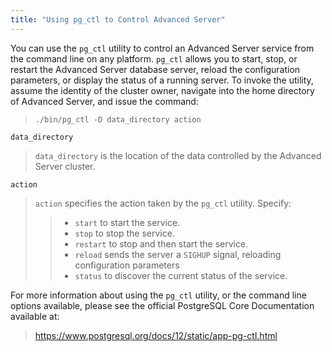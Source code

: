 ```yaml
---
title: "Using pg_ctl to Control Advanced Server"
---
```


<div id="using_pg_ctl_to_control_advanced_server" class="registered_link"></div>


You can use the `pg_ctl` utility to control an Advanced Server service from the command line on any platform. `pg_ctl` allows you to start, stop, or restart the Advanced Server database server, reload the configuration parameters, or display the status of a running server. To invoke the utility, assume the identity of the cluster owner, navigate into the home directory of Advanced Server, and issue the command:

> `./bin/pg_ctl -D data_directory action`

`data_directory`

> `data_directory` is the location of the data controlled by the Advanced Server cluster.

`action`

> `action` specifies the action taken by the `pg_ctl` utility. Specify:
> 
> >   - `start` to start the service.
> >   - `stop` to stop the service.
> >   - `restart` to stop and then start the service.
> >   - `reload` sends the server a `SIGHUP` signal, reloading configuration parameters
> >   - `status` to discover the current status of the service.

For more information about using the `pg_ctl` utility, or the command line options available, please see the official PostgreSQL Core Documentation available at:

> <https://www.postgresql.org/docs/12/static/app-pg-ctl.html>
